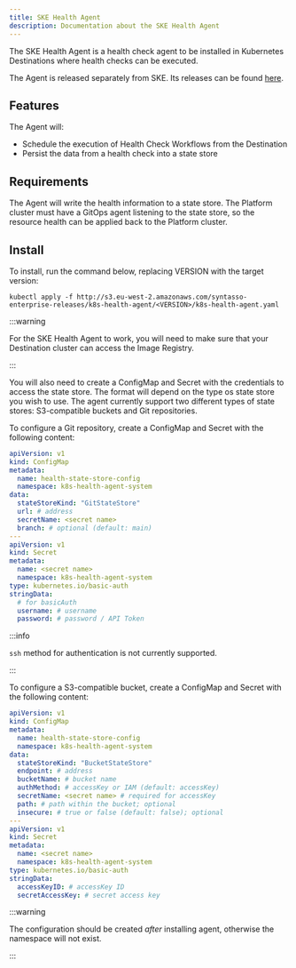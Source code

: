 ```yaml
---
title: SKE Health Agent
description: Documentation about the SKE Health Agent
---
```


The SKE Health Agent is a health check agent to be installed in Kubernetes Destinations where health checks can be executed. 

The Agent is released separately from SKE. Its releases can be found [here](../releases/ske-health-agent).

## Features

The Agent will:

* Schedule the execution of Health Check Workflows from the Destination
* Persist the data from a health check into a state store

## Requirements

The Agent will write the health information to a state store. The Platform cluster must have a GitOps agent listening to the state store, so the resource health can be applied back to the Platform cluster.

## Install

To install, run the command below, replacing VERSION with the target version:

```
kubectl apply -f http://s3.eu-west-2.amazonaws.com/syntasso-enterprise-releases/k8s-health-agent/<VERSION>/k8s-health-agent.yaml
```

:::warning

For the SKE Health Agent to work, you will need to make sure that your Destination cluster can access the Image Registry.

:::

You will also need to create a ConfigMap and Secret with the credentials to access the state store. The format will depend on the type os state store you wish to use. The agent currently support two different types of state stores: S3-compatible buckets and Git repositories.

To configure a Git repository, create a ConfigMap and Secret with the following content:

```yaml
apiVersion: v1
kind: ConfigMap
metadata:
  name: health-state-store-config
  namespace: k8s-health-agent-system
data:
  stateStoreKind: "GitStateStore"
  url: # address
  secretName: <secret name>
  branch: # optional (default: main)
---
apiVersion: v1
kind: Secret
metadata:
  name: <secret name>
  namespace: k8s-health-agent-system
type: kubernetes.io/basic-auth
stringData:
  # for basicAuth
  username: # username
  password: # password / API Token
```

:::info

`ssh` method for authentication is not currently supported.

:::

To configure a S3-compatible bucket, create a ConfigMap and Secret with the following content:

```yaml
apiVersion: v1
kind: ConfigMap
metadata:
  name: health-state-store-config 
  namespace: k8s-health-agent-system
data:
  stateStoreKind: "BucketStateStore"
  endpoint: # address
  bucketName: # bucket name
  authMethod: # accessKey or IAM (default: accessKey)
  secretName: <secret name> # required for accessKey
  path: # path within the bucket; optional
  insecure: # true or false (default: false); optional
---
apiVersion: v1
kind: Secret
metadata:
  name: <secret name>
  namespace: k8s-health-agent-system
type: kubernetes.io/basic-auth
stringData:
  accessKeyID: # accessKey ID
  secretAccessKey: # secret access key
```

:::warning

The configuration should be created _after_ installing agent, otherwise the namespace will not exist.

:::